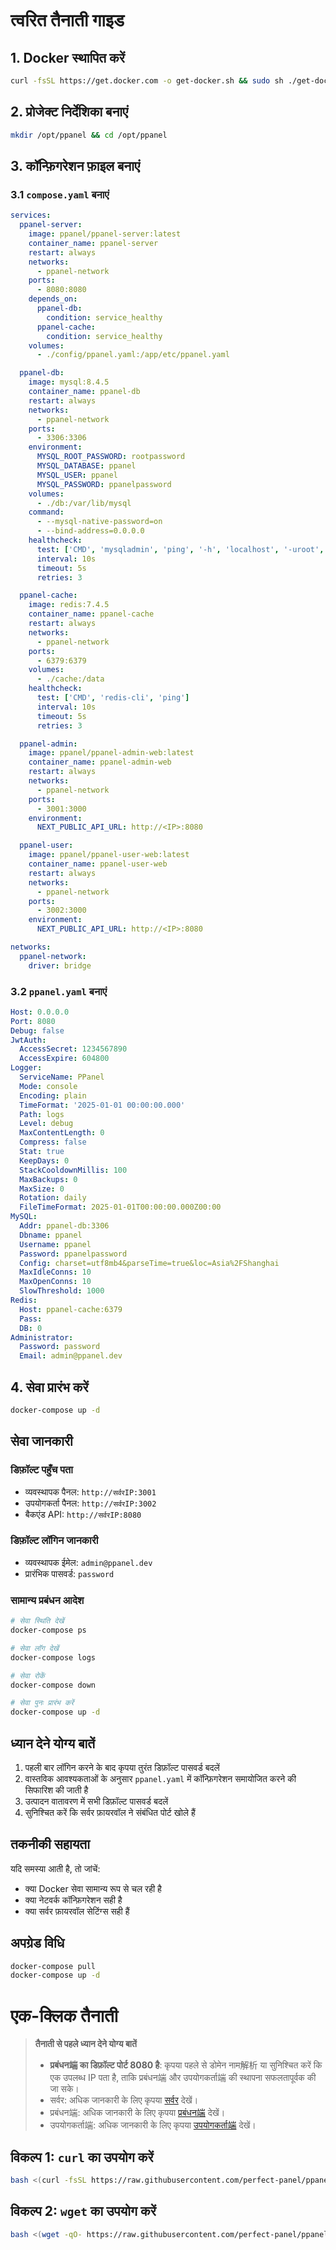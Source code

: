 # त्वरित तैनाती गाइड

## 1. Docker स्थापित करें

```bash
curl -fsSL https://get.docker.com -o get-docker.sh && sudo sh ./get-docker.sh
```

## 2. प्रोजेक्ट निर्देशिका बनाएं

```bash
mkdir /opt/ppanel && cd /opt/ppanel
```

## 3. कॉन्फ़िगरेशन फ़ाइल बनाएं

### 3.1 `compose.yaml` बनाएं

```yaml
services:
  ppanel-server:
    image: ppanel/ppanel-server:latest
    container_name: ppanel-server
    restart: always
    networks:
      - ppanel-network
    ports:
      - 8080:8080
    depends_on:
      ppanel-db:
        condition: service_healthy
      ppanel-cache:
        condition: service_healthy
    volumes:
      - ./config/ppanel.yaml:/app/etc/ppanel.yaml

  ppanel-db:
    image: mysql:8.4.5
    container_name: ppanel-db
    restart: always
    networks:
      - ppanel-network
    ports:
      - 3306:3306
    environment:
      MYSQL_ROOT_PASSWORD: rootpassword
      MYSQL_DATABASE: ppanel
      MYSQL_USER: ppanel
      MYSQL_PASSWORD: ppanelpassword
    volumes:
      - ./db:/var/lib/mysql
    command:
      - --mysql-native-password=on
      - --bind-address=0.0.0.0
    healthcheck:
      test: ['CMD', 'mysqladmin', 'ping', '-h', 'localhost', '-uroot', '-prootpassword']
      interval: 10s
      timeout: 5s
      retries: 3

  ppanel-cache:
    image: redis:7.4.5
    container_name: ppanel-cache
    restart: always
    networks:
      - ppanel-network
    ports:
      - 6379:6379
    volumes:
      - ./cache:/data
    healthcheck:
      test: ['CMD', 'redis-cli', 'ping']
      interval: 10s
      timeout: 5s
      retries: 3

  ppanel-admin:
    image: ppanel/ppanel-admin-web:latest
    container_name: ppanel-admin-web
    restart: always
    networks:
      - ppanel-network
    ports:
      - 3001:3000
    environment:
      NEXT_PUBLIC_API_URL: http://<IP>:8080

  ppanel-user:
    image: ppanel/ppanel-user-web:latest
    container_name: ppanel-user-web
    restart: always
    networks:
      - ppanel-network
    ports:
      - 3002:3000
    environment:
      NEXT_PUBLIC_API_URL: http://<IP>:8080

networks:
  ppanel-network:
    driver: bridge
```

### 3.2 `ppanel.yaml` बनाएं

```yaml
Host: 0.0.0.0
Port: 8080
Debug: false
JwtAuth:
  AccessSecret: 1234567890
  AccessExpire: 604800
Logger:
  ServiceName: PPanel
  Mode: console
  Encoding: plain
  TimeFormat: '2025-01-01 00:00:00.000'
  Path: logs
  Level: debug
  MaxContentLength: 0
  Compress: false
  Stat: true
  KeepDays: 0
  StackCooldownMillis: 100
  MaxBackups: 0
  MaxSize: 0
  Rotation: daily
  FileTimeFormat: 2025-01-01T00:00:00.000Z00:00
MySQL:
  Addr: ppanel-db:3306
  Dbname: ppanel
  Username: ppanel
  Password: ppanelpassword
  Config: charset=utf8mb4&parseTime=true&loc=Asia%2FShanghai
  MaxIdleConns: 10
  MaxOpenConns: 10
  SlowThreshold: 1000
Redis:
  Host: ppanel-cache:6379
  Pass:
  DB: 0
Administrator:
  Password: password
  Email: admin@ppanel.dev
```

## 4. सेवा प्रारंभ करें

```bash
docker-compose up -d
```

## सेवा जानकारी

### डिफ़ॉल्ट पहुँच पता

- व्यवस्थापक पैनल: `http://सर्वरIP:3001`
- उपयोगकर्ता पैनल: `http://सर्वरIP:3002`
- बैकएंड API: `http://सर्वरIP:8080`

### डिफ़ॉल्ट लॉगिन जानकारी

- व्यवस्थापक ईमेल: `admin@ppanel.dev`
- प्रारंभिक पासवर्ड: `password`

### सामान्य प्रबंधन आदेश

```bash
# सेवा स्थिति देखें
docker-compose ps

# सेवा लॉग देखें
docker-compose logs

# सेवा रोकें
docker-compose down

# सेवा पुनः प्रारंभ करें
docker-compose up -d
```

## ध्यान देने योग्य बातें

1. पहली बार लॉगिन करने के बाद कृपया तुरंत डिफ़ॉल्ट पासवर्ड बदलें
2. वास्तविक आवश्यकताओं के अनुसार `ppanel.yaml` में कॉन्फ़िगरेशन समायोजित करने की सिफारिश की जाती है
3. उत्पादन वातावरण में सभी डिफ़ॉल्ट पासवर्ड बदलें
4. सुनिश्चित करें कि सर्वर फ़ायरवॉल ने संबंधित पोर्ट खोले हैं

## तकनीकी सहायता

यदि समस्या आती है, तो जांचें:

- क्या Docker सेवा सामान्य रूप से चल रही है
- क्या नेटवर्क कॉन्फ़िगरेशन सही है
- क्या सर्वर फ़ायरवॉल सेटिंग्स सही हैं

## अपग्रेड विधि

```bash
docker-compose pull
docker-compose up -d
```

# एक-क्लिक तैनाती

> **तैनाती से पहले ध्यान देने योग्य बातें**
>
> - **प्रबंधन端 का डिफ़ॉल्ट पोर्ट 8080 है**: कृपया पहले से डोमेन नाम解析 या सुनिश्चित करें कि एक उपलब्ध IP पता है, ताकि प्रबंधन端 और उपयोगकर्ता端 की स्थापना सफलतापूर्वक की जा सके।
> - सर्वर: अधिक जानकारी के लिए कृपया [सर्वर](/hi-IN/docs/server/config) देखें।
> - प्रबंधन端: अधिक जानकारी के लिए कृपया [प्रबंधन端](/hi-IN/docs/admin/config) देखें।
> - उपयोगकर्ता端: अधिक जानकारी के लिए कृपया [उपयोगकर्ता端](/hi-IN/docs/user/config) देखें।

## विकल्प 1: `curl` का उपयोग करें

```bash
bash <(curl -fsSL https://raw.githubusercontent.com/perfect-panel/ppanel-script/refs/heads/main/install.sh)
```

## विकल्प 2: `wget` का उपयोग करें

```bash
bash <(wget -qO- https://raw.githubusercontent.com/perfect-panel/ppanel-script/refs/heads/main/install.sh)
```


<Giscus />
